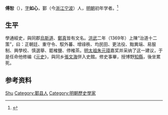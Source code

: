 '''傅恕'''（{{bd|？||？|}}），[[表字|字]]'''如心'''，鄞（今[[浙江|浙江]][[宁波|宁波]]）人，[[明朝|明朝]]初年学者。<ref>{{Cite book|title=二十五史人名大辞典 • 下册|author=黄惠贤主编; 赵泽轩副主编|publisher=中州古籍出版社|year=1997|isbn=|location=郑州|pages=}}</ref>

== 生平 ==
學通經史，與同郡[[烏斯道|烏斯道]]、[[鄭真|鄭真]]皆有文名。[[洪武|洪武]]二年（1369年）上陳“治道十二策”，曰：正朝廷、重守令、馭外蕃、增祿秩、均民田、更法役、黜異端、易服制、興學校、慎選舉、罷榷鹽、停榷茶。[[明太祖|明太祖]][[朱元璋|朱元璋]]嘉奖并采纳了这一建议，于是任命他修编《[[元史|元史]]》，與同乡[[張文海|張文海]]併入史館。修史事畢，授博野[[知縣|知縣]]，後坐累死。

== 参考资料 ==
{{reflist}}

{{Authority control}}

{{DEFAULTSORT:Fu傅}}
[[Category:傅姓|Shu]]
[[Category:鄞县人|Category:鄞县人]]
[[Category:明朝歷史學家|Category:明朝歷史學家]]